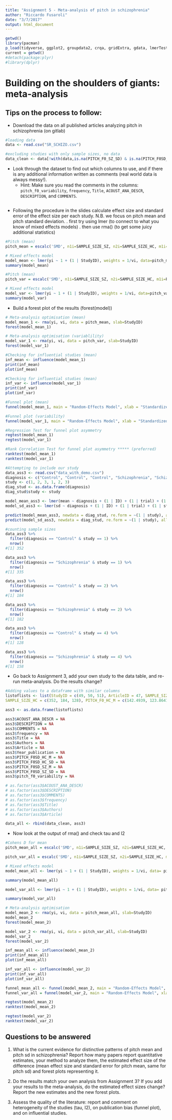 ```yaml
---
title: "Assignment 5 - Meta-analysis of pitch in schizophrenia"
author: "Riccardo Fusaroli"
date: "3/7/2017"
output: html_document
---
```


```r
getwd()
library(pacman)
p_load(tidyverse, ggplot2, groupdata2, crqa, gridExtra, gdata, lmerTest, lme4, metafor)
current = getwd()
#detach(package:plyr)
#library(dplyr)
```


# Building on the shoulders of giants: meta-analysis

## Tips on the process to follow:

- Download the data on all published articles analyzing pitch in schizophrenia (on gitlab)

```r
#loading data
data <- read.csv("SR_SCHIZO.csv")

#excluding studies with only sample sizes, no data
data_clean <- data[!with(data,is.na(PITCH_F0_SZ_SD) & is.na(PITCH_F0SD_SZ_SD)),]
```

- Look through the dataset to find out which columns to use, and if there is any additional information written as comments (real world data is always messy!).
    * Hint: Make sure you read the comments in the columns: `pitch_f0_variability`, `frequency`, `Title`,  `ACOUST_ANA_DESCR`, `DESCRIPTION`, and `COMMENTS`.

```r

```

- Following the procedure in the slides calculate effect size and standard error of the effect size per each study. N.B. we focus on pitch mean and pitch standard deviation.
 . first try using lmer (to connect to what you know of mixed effects models)
 . then use rma() (to get some juicy additional statistics)

```r
#Pitch (mean)
pitch_mean = escalc('SMD', n1i=SAMPLE_SIZE_SZ, n2i=SAMPLE_SIZE_HC, m1i=PITCH_F0_SZ_M, m2i=PITCH_F0_HC_M, sd1i=PITCH_F0_SZ_SD, sd2i=PITCH_F0_HC_SD, data = data_clean)

# Mixed effects model 
model_mean <- lmer(yi ~ 1 + (1 | StudyID), weights = 1/vi, data=pitch_mean, control=lmerControl(check.nobs.vs.nlev="ignore", check.nobs.vs.nRE="ignore"))
summary(model_mean)

#Pitch (mean)
pitch_var = escalc('SMD', n1i=SAMPLE_SIZE_SZ, n2i=SAMPLE_SIZE_HC, m1i=PITCH_F0SD_SZ_M, m2i=PITCH_F0SD_HC_M, sd1i=PITCH_F0SD_SZ_SD, sd2i=PITCH_F0SD_HC_SD, data = data_clean)

# Mixed effects model 
model_var <- lmer(yi ~ 1 + (1 | StudyID), weights = 1/vi, data=pitch_var, control=lmerControl(check.nobs.vs.nlev="ignore", check.nobs.vs.nRE="ignore"))
summary(model_var)

```

- Build a forest plot of the results (forest(model))

```r
# Meta-analysis optimisation (mean)
model_mean_1 <- rma(yi, vi, data = pitch_mean, slab=StudyID)
forest(model_mean_1)

# Meta-analysis optimisation (variablility)
model_var_1 <- rma(yi, vi, data = pitch_var, slab=StudyID)
forest(model_var_1)
```
 

```r
#Checking for influential studies (mean)
inf_mean <- influence(model_mean_1)
print(inf_mean)
plot(inf_mean)

#Checking for influential studies (mean)
inf_var <- influence(model_var_1)
print(inf_var)
plot(inf_var)
```


```r
#Funnel plot (mean)
funnel(model_mean_1, main = "Random-Effects Model", xlab = "Standardized Mean Difference")

#Funnel plot (variability)
funnel(model_var_1, main = "Random-Effects Model", xlab = "Standardized Mean Difference")
```


```r
#Regression Test for funnel plot asymmetry
regtest(model_mean_1)
regtest(model_var_1)

#Rank Correlation Test for funnel plot asymmetry ***** (preferred)
ranktest(model_mean_1)
ranktest(model_var_1)
```


```r
#Attempting to include our study
data_ass3 <- read.csv("data_with_demo.csv")
diagnosis <- c("Control", "Control", "Control", "Schizophrenia", "Schizophrenia", "Schizophrenia")
study <- c(1, 2, 3, 1, 2, 3)
diag_stud <- as.data.frame(diagnosis)
diag_stud$study <- study

model_mean_ass3 <- lmer(mean ~ diagnosis + (1 | ID) + (1 | trial) + (1 | study), data_ass3)
model_sd_ass3 <- lmer(sd ~ diagnosis + (1 | ID) + (1 | trial) + (1 | study), data_ass3)

predict(model_mean_ass3, newdata = diag_stud, re.form = ~(1 | study), allow.new.levels = T)
predict(model_sd_ass3, newdata = diag_stud, re.form = ~(1 | study), allow.new.levels = T)

#counting sample sizes 
data_ass3 %>% 
  filter(diagnosis == "Control" & study == 1) %>%
  nrow()
#[1] 352

data_ass3 %>% 
  filter(diagnosis == "Schizophrenia" & study == 1) %>%
  nrow()
#[1] 335

data_ass3 %>% 
  filter(diagnosis == "Control" & study == 2) %>%
  nrow()
#[1] 184

data_ass3 %>% 
  filter(diagnosis == "Schizophrenia" & study == 2) %>%
  nrow()
#[1] 182

data_ass3 %>% 
  filter(diagnosis == "Control" & study == 4) %>%
  nrow()
#[1] 128

data_ass3 %>% 
  filter(diagnosis == "Schizophrenia" & study == 4) %>%
  nrow()
#[1] 158

```

- Go back to Assignment 3, add your own study to the data table, and re-run meta-analysis. Do the results change?

```r
#Adding values to a dataframe with similar columns
listoflists <- list(StudyID = c(49, 50, 51), ArticleID = 47, SAMPLE_SIZE_SZ = c(335, 182, 158),
SAMPLE_SIZE_HC = c(352, 184, 128), PITCH_F0_HC_M = c(142.4939, 123.8641, 137.0162), PITCH_F0_HC_SD = c(24.72409, 27.32127, 25.47117), PITCH_F0_SZ_M = c(156.2813, 137.6516, 150.8036), PITCH_F0_SZ_SD = c(24.72409, 27.32127, 25.47117))

ass3 <- as.data.frame(listoflists)

ass3$ACOUST_ANA_DESCR = NA
ass3$DESCRIPTION = NA
ass3$COMMENTS = NA
ass3$frequency = NA
ass3$Title = NA
ass3$Authors = NA
ass3$Article = NA
ass3$Year_publication = NA
ass3$PITCH_F0SD_HC_M = NA
ass3$PITCH_F0SD_HC_SD = NA
ass3$PITCH_F0SD_SZ_M = NA
ass3$PITCH_F0SD_SZ_SD = NA
ass3$pitch_f0_variability = NA 

# as.factor(ass3$ACOUST_ANA_DESCR)
# as.factor(ass3$DESCRIPTION)
# as.factor(ass3$COMMENTS)
# as.factor(ass3$frequency)
# as.factor(ass3$Title)
# as.factor(ass3$Authors)
# as.factor(ass3$Article)

data_all <- rbind(data_clean, ass3)
```

- Now look at the output of rma() and check tau and I2

```r
#Cohens D for mean
pitch_mean_all = escalc('SMD', n1i=SAMPLE_SIZE_SZ, n2i=SAMPLE_SIZE_HC, m1i=PITCH_F0_SZ_M, m2i=PITCH_F0_HC_M, sd1i=PITCH_F0_SZ_SD, sd2i=PITCH_F0_HC_SD, data = data_all)

pitch_var_all = escalc('SMD', n1i=SAMPLE_SIZE_SZ, n2i=SAMPLE_SIZE_HC, m1i=PITCH_F0SD_SZ_M, m2i=PITCH_F0SD_HC_M, sd1i=PITCH_F0SD_SZ_SD, sd2i=PITCH_F0SD_HC_SD, data = data_all)

# Mixed effects model 
model_mean_all <- lmer(yi ~ 1 + (1 | StudyID), weights = 1/vi, data= pitch_mean_all, control=lmerControl(check.nobs.vs.nlev="ignore", check.nobs.vs.nRE="ignore"))

summary(model_mean_all)

model_var_all <- lmer(yi ~ 1 + (1 | StudyID), weights = 1/vi, data= pitch_var_all, control=lmerControl(check.nobs.vs.nlev="ignore", check.nobs.vs.nRE="ignore"))

summary(model_var_all)

# Meta-analysis optimisation
model_mean_2 <- rma(yi, vi, data = pitch_mean_all, slab=StudyID)
model_mean_2
forest(model_mean_2)

model_var_2 <- rma(yi, vi, data = pitch_var_all, slab=StudyID)
model_var_2
forest(model_var_2)

inf_mean_all <- influence(model_mean_2)
print(inf_mean_all)
plot(inf_mean_all)

inf_var_all <- influence(model_var_2)
print(inf_var_all)
plot(inf_var_all)

funnel_mean_all <- funnel(model_mean_2, main = "Random-Effects Model", xlab = "Standardized Mean Difference")
funnel_var_all = funnel(model_var_2, main = "Random-Effects Model", xlab = "Standardized Mean Difference")

regtest(model_mean_2)
ranktest(model_mean_2)

regtest(model_var_2)
ranktest(model_var_2)
```

## Questions to be answered

1. What is the current evidence for distinctive patterns of pitch mean and pitch sd in schizophrenia? Report how many papers report quantitative estimates, your method to analyze them, the estimated effect size of the difference (mean effect size and standard error for pitch mean, same for pitch sd) and forest plots representing it.


2. Do the results match your own analysis from Assignment 3? If you add your results to the meta-analysis, do the estimated effect sizes change? Report the new estimates and the new forest plots.


3. Assess the quality of the literature: report and comment on heterogeneity of the studies (tau, I2), on publication bias (funnel plot), and on influential studies.

